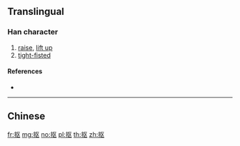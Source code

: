 {{also|摳}}
==Translingual==

===Han character===
{{Han char|rn=64|rad=手|as=04|sn=7|four=|canj=QSK|ids=⿰扌区}}

# [[raise]], [[lift up]]
# [[tight-fisted]]

====References====
* {{Han ref|kx=0422.121|hdz=31834.080|uh=62A0|ud=25248}}

----

==Chinese==
{{zh-see|摳}}

[[fr:抠]]
[[mg:抠]]
[[no:抠]]
[[pl:抠]]
[[th:抠]]
[[zh:抠]]